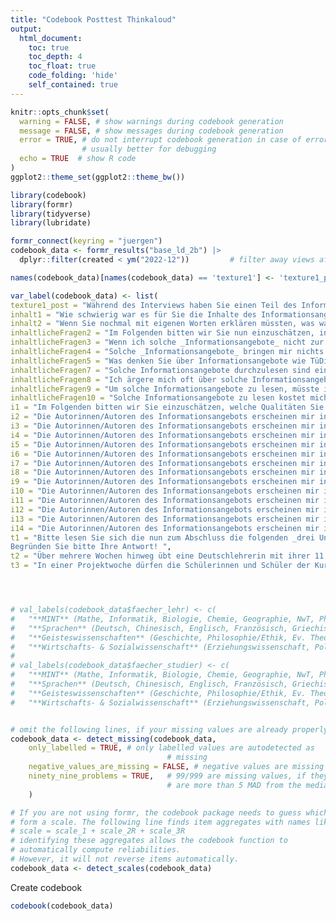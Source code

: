 ```yaml
---
title: "Codebook Posttest Thinkaloud"
output:
  html_document:
    toc: true
    toc_depth: 4
    toc_float: true
    code_folding: 'hide'
    self_contained: true
---
```



```r
knitr::opts_chunk$set(
  warning = FALSE, # show warnings during codebook generation
  message = FALSE, # show messages during codebook generation
  error = TRUE, # do not interrupt codebook generation in case of errors,
                # usually better for debugging
  echo = TRUE  # show R code
)
ggplot2::theme_set(ggplot2::theme_bw())

```


```r
library(codebook)
library(formr)
library(tidyverse)
library(lubridate)

formr_connect(keyring = "juergen")
codebook_data <- formr_results("base_ld_2b") |>
  dplyr::filter(created < ym("2022-12"))         # filter away views after data collection

names(codebook_data)[names(codebook_data) == 'texture1'] <- 'texture1_post'

var_label(codebook_data) <- list(
texture1_post = "Während des Interviews haben Sie einen Teil des Informationsangebots 'TüDi-BASE' gelesen. Wie sehr haben Sie sich gerade beim Lesen des Informationsangebots mental angestrengt?",
inhalt1 = "Wie schwierig war es für Sie die Inhalte des Informationsangebots zu verstehen?",
inhalt2 = "Wenn Sie nochmal mit eigenen Worten erklären müssten, was waren die __Inhalte__ des von Ihnen gelesenen Informationsangebots?",
inhaltlicheFragen2 = "Im Folgenden bitten wir Sie nun einzuschätzen, inwiefern solche Informationsangebote Sie unterstützen können, digitale Medien forschungsbasiert im Unterricht einzusetzen. Ich kann _digitale Medien_ auch ohne solche _Informationsangebote forschungsbasiert_ einsetzen.",
inhaltlicheFragen3 = "Wenn ich solche _Informationsangebote_ nicht zur Verfügung habe, gelingt mit der Einsatz _digitaler Medien_ nicht _forschungsbasiert_.",
inhaltlicheFragen4 = "Solche _Informationsangebote_ bringen mir nichts _digitale Medien forschungsbasiert_ einzusetzen.",
inhaltlicheFragen5 = "Was denken Sie über Informationsangebote wie TüDi-BASE? Solche _Informationsangebote_ helfen mir _digitale Medien forschungsbasiert_ einzusetzen.",
inhaltlicheFragen7 = "Solche Informationsangebote durchzulesen sind eine echte Last für mich.",
inhaltlicheFragen8 = "Ich ärgere mich oft über solche Informationsangebote, während ich sie lese.",
inhaltlicheFragen9 = "Um solche Informationsangebote zu lesen, müsste ich viel Freizeit opfern.",
inhaltlicheFragen10 = "Solche Informationsangebote zu lesen kostet mich eine Menge Energie.",
i1 = "Im Folgenden bitten wir Sie einzuschätzen, welche Qualitäten Sie den Autorinnen/Autoren des gerade gelesenen Informationsangebots zuweisen würden. Die Autorinnen/Autoren des Informationsangebots erscheinen mir in Bezug auf ihre Erkenntnisse... kompetent	inkompetent",
i2 = "Die Autorinnen/Autoren des Informationsangebots erscheinen mir in Bezug auf ihre Erkenntnisse...  intelligent	unintelligent",
i3 = "Die Autorinnen/Autoren des Informationsangebots erscheinen mir in Bezug auf ihre Erkenntnisse... gut ausgebildet	schlecht ausgebildet",
i4 = "Die Autorinnen/Autoren des Informationsangebots erscheinen mir in Bezug auf ihre Erkenntnisse... fachmännisch	unfachmännisch",
i5 = "Die Autorinnen/Autoren des Informationsangebots erscheinen mir in Bezug auf ihre Erkenntnisse... erfahren	unerfahren",
i6 = "Die Autorinnen/Autoren des Informationsangebots erscheinen mir in Bezug auf ihre Erkenntnisse... qualifiziert	unqualifiziert",
i7 = "Die Autorinnen/Autoren des Informationsangebots erscheinen mir in Bezug auf ihre Erkenntnisse... aufrichtig	unaufrichtig",
i8 = "Die Autorinnen/Autoren des Informationsangebots erscheinen mir in Bezug auf ihre Erkenntnisse... ehrlich	unehrlich",
i9 = "Die Autorinnen/Autoren des Informationsangebots erscheinen mir in Bezug auf ihre Erkenntnisse... gerecht	ungerecht",
i10 = "Die Autorinnen/Autoren des Informationsangebots erscheinen mir in Bezug auf ihre Erkenntnisse... fair	unfair",
i11 = "Die Autorinnen/Autoren des Informationsangebots erscheinen mir in Bezug auf ihre Erkenntnisse... moralisch	unmoralisch",
i12 = "Die Autorinnen/Autoren des Informationsangebots erscheinen mir in Bezug auf ihre Erkenntnisse... ethisch	unethisch",
i13 = "Die Autorinnen/Autoren des Informationsangebots erscheinen mir in Bezug auf ihre Erkenntnisse... verantwortungsbewusst	verantwortungslos",
i14 = "Die Autorinnen/Autoren des Informationsangebots erscheinen mir in Bezug auf ihre Erkenntnisse... rücksichtsvoll	rücksichtslos",
t1 = "Bitte lesen Sie sich die nun zum Abschluss die folgenden _drei Unterrichtsszenarien_ durch und bearbeiten Sie jeweils die darunterstehende Aufgabenstellung. Ein Lehrer setzt in einer Schulstunde zum Lernen von Subtraktion und Addition in der Grundschule mehrere Lernapps mit spielerischen Elementen (Gamification) ein. Auf Tablets spielen die Schülerinnen und Schüler die unterschiedlichen Lernapps in 30 Minuten nacheinander durch. In den Lernapps kommen unterschiedliche Arten spielerischer Elemente zum Einsatz (z.B. Punktesysteme oder Wettbewerb in Teams). Nach der Unterrichtsstunde bemerkt der Lehrer allerdings keinen Unterschied im Lernerfolg im Vergleich zu Unterrichtsstunden ohne die Lernapps: Die Schülerinnen und Schüler lösen abschließende Übungsaufgaben genauso gut, wie die Parallelklasse in der keine Lernapps zum Einsatz kamen. Argumentieren Sie auf Basis des gerade gelesenen Informationsangebots, warum der Einsatz spielerischer Elemente in diesem Fall nicht erfolgreich war.
Begründen Sie bitte Ihre Antwort! ",
t2 = "Über mehrere Wochen hinweg übt eine Deutschlehrerin mit ihrer 11. Klasse immer wieder das argumentative Schreiben (Erörterung). Dabei dürfen die Schülerinnen und Schüler ihre digital verfassten Erörterungen online gegenseitig kommentieren und Rückmeldungen geben. Für jeden verfassten Kommentar mit konstruktivem Überarbeitungsvorschlag erhalten sie dabei einen Punkt. Die Punktestände der Schülerinnen und Schüler sind für die Klasse einsehbar an einem digitalen ‘Leaderboard’ aufgelistet. Nach einigen Wochen bemerkt die Lehrerin, dass ein Teil der Klasse motiviert an den Erörterungen arbeitet oder zahlreiche Rückmeldungen gibt. Ein anderer Teil der Klasse hingegen scheint weniger motiviert zu sein, an den Erörterungen zu arbeiten oder Rückmeldungen abzugeben. Argumentieren Sie auf Basis des gerade gelesenen Informationsangebots, warum der Einsatz spielerischer Elemente für einen Teil der Klasse motivierend und warum er für einen Teil der Klasse demotivierend wirkte. Begründen Sie bitte Ihre Antwort!",
t3 = "In einer Projektwoche dürfen die Schülerinnen und Schüler der Kursstufe (12. Klasse) eigene Projektideen zum Thema Klimawandel entwerfen und selbstständig umsetzen. Für jede am Projekt gearbeitete Stunde verdienen die Schülerinnen und Schüler einen Punkt auf einem nur für sie und die Lehrerin einsehbaren Online-Punktekonto. Für besonderes Engagement (z.B. den Müll der Mitschülerinnen und -schüler trennen) können sie auf ihrem Konto außerdem digitale Abzeichen freischalten. Am Ende der Projektwoche bemerkt eine Lehrerin, dass die Motivation der Schülerinnen und Schüler an ihrem Projekt zu arbeiten allerdings deutlich geringer zu sein scheint als zu Beginn der Projektwoche. Argumentieren Sie auf Basis des gerade gelesenen Informationsangebots, warum der Einsatz digitaler Punkte und Abzeichen als spielerisches Element zu einer Abnahme der Motivation geführt haben könnte. Begründen Sie bitte Ihre Antwort!")




# val_labels(codebook_data$faecher_lehr) <- c(
#   "**MINT** (Mathe, Informatik, Biologie, Chemie, Geographie, NwT, Physik, Astronomie)"	= "1",
#   "**Sprachen** (Deutsch, Chinesisch, Englisch, Französisch, Griechisch, Hebräisch, Italienisch, Latein, Russisch, Spanisch)"	= "2",
#   "**Geisteswissenschaften** (Geschichte, Philosophie/Ethik, Ev. Theologie, Islamische Religionslehre, Kath. Theologie)" = "3",	
#   "**Wirtschafts- & Sozialwissenschaft** (Erziehungswissenschaft, Politikwissenschaft, Sportwissenschaft, Wirtschaftswissenschaft)" = "4")
# 
# val_labels(codebook_data$faecher_studier) <- c(
#   "**MINT** (Mathe, Informatik, Biologie, Chemie, Geographie, NwT, Physik, Astronomie)"	= "1",
#   "**Sprachen** (Deutsch, Chinesisch, Englisch, Französisch, Griechisch, Hebräisch, Italienisch, Latein, Russisch, Spanisch)"	= "2",
#   "**Geisteswissenschaften** (Geschichte, Philosophie/Ethik, Ev. Theologie, Islamische Religionslehre, Kath. Theologie)" = "3",	
#   "**Wirtschafts- & Sozialwissenschaft** (Erziehungswissenschaft, Politikwissenschaft, Sportwissenschaft, Wirtschaftswissenschaft)" = "4")


# omit the following lines, if your missing values are already properly labelled
codebook_data <- detect_missing(codebook_data,
    only_labelled = TRUE, # only labelled values are autodetected as
                                   # missing
    negative_values_are_missing = FALSE, # negative values are missing values
    ninety_nine_problems = TRUE,   # 99/999 are missing values, if they
                                   # are more than 5 MAD from the median
    )

# If you are not using formr, the codebook package needs to guess which items
# form a scale. The following line finds item aggregates with names like this:
# scale = scale_1 + scale_2R + scale_3R
# identifying these aggregates allows the codebook function to
# automatically compute reliabilities.
# However, it will not reverse items automatically.
codebook_data <- detect_scales(codebook_data)
```


Create codebook

```r
codebook(codebook_data)
```
